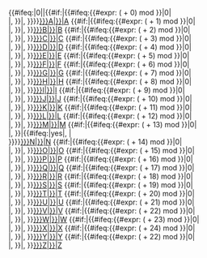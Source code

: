 {{#ifeq:{{{start|}}}|0||{{#if:{{{links|}}}|{{#ifeq:{{#expr: ({{{start}}} + 0) mod {{{links}}}}}|0|<br />|,&#32;}}|,&#32;}}}}[[{{#rel2abs:./Archive {{{tens|}}}A|{{{root|}}}}}|{{{tens|}}}A]]<!--
-->{{#if:{{{links|}}}|{{#ifeq:{{#expr: ({{{start}}} + 1) mod {{{links}}}}}|0|<br />|,&#32;}}|,&#32;}}[[{{#rel2abs:./Archive {{{tens|}}}B|{{{root|}}}}}|{{{tens|}}}B]]<!--
-->{{#if:{{{links|}}}|{{#ifeq:{{#expr: ({{{start}}} + 2) mod {{{links}}}}}|0|<br />|,&#32;}}|,&#32;}}[[{{#rel2abs:./Archive {{{tens|}}}C|{{{root|}}}}}|{{{tens|}}}C]]<!--
-->{{#if:{{{links|}}}|{{#ifeq:{{#expr: ({{{start}}} + 3) mod {{{links}}}}}|0|<br />|,&#32;}}|,&#32;}}[[{{#rel2abs:./Archive {{{tens|}}}D|{{{root|}}}}}|{{{tens|}}}D]]<!--
-->{{#if:{{{links|}}}|{{#ifeq:{{#expr: ({{{start}}} + 4) mod {{{links}}}}}|0|<br />|,&#32;}}|,&#32;}}[[{{#rel2abs:./Archive {{{tens|}}}E|{{{root|}}}}}|{{{tens|}}}E]]<!--
-->{{#if:{{{links|}}}|{{#ifeq:{{#expr: ({{{start}}} + 5) mod {{{links}}}}}|0|<br />|,&#32;}}|,&#32;}}[[{{#rel2abs:./Archive {{{tens|}}}F|{{{root|}}}}}|{{{tens|}}}F]]<!--
-->{{#if:{{{links|}}}|{{#ifeq:{{#expr: ({{{start}}} + 6) mod {{{links}}}}}|0|<br />|,&#32;}}|,&#32;}}[[{{#rel2abs:./Archive {{{tens|}}}G|{{{root|}}}}}|{{{tens|}}}G]]<!--
-->{{#if:{{{links|}}}|{{#ifeq:{{#expr: ({{{start}}} + 7) mod {{{links}}}}}|0|<br />|,&#32;}}|,&#32;}}[[{{#rel2abs:./Archive {{{tens|}}}H|{{{root|}}}}}|{{{tens|}}}H]]<!--
-->{{#if:{{{links|}}}|{{#ifeq:{{#expr: ({{{start}}} + 8) mod {{{links}}}}}|0|<br />|,&#32;}}|,&#32;}}[[{{#rel2abs:./Archive {{{tens|}}}I|{{{root|}}}}}|{{{tens|}}}I]]<!--
-->{{#if:{{{links|}}}|{{#ifeq:{{#expr: ({{{start}}} + 9) mod {{{links}}}}}|0|<br />|,&#32;}}|,&#32;}}[[{{#rel2abs:./Archive {{{tens|}}}J|{{{root|}}}}}|{{{tens|}}}J]]<!--
-->{{#if:{{{links|}}}|{{#ifeq:{{#expr: ({{{start}}} + 10) mod {{{links}}}}}|0|<br />|,&#32;}}|,&#32;}}[[{{#rel2abs:./Archive {{{tens|}}}K|{{{root|}}}}}|{{{tens|}}}K]]<!--
-->{{#if:{{{links|}}}|{{#ifeq:{{#expr: ({{{start}}} + 11) mod {{{links}}}}}|0|<br />|,&#32;}}|,&#32;}}[[{{#rel2abs:./Archive {{{tens|}}}L|{{{root|}}}}}|{{{tens|}}}L]]<!--
-->{{#if:{{{links|}}}|{{#ifeq:{{#expr: ({{{start}}} + 12) mod {{{links}}}}}|0|<br />|,&#32;}}|,&#32;}}[[{{#rel2abs:./Archive {{{tens|}}}M|{{{root|}}}}}|{{{tens|}}}M]]<!--
-->{{#if:{{{links|}}}|{{#ifeq:{{#expr: ({{{start}}} + 13) mod {{{links}}}}}|0|<br />|,&#32;}}|{{#ifeq:{{{nobr|}}}|yes|,&#32;|<br />}}}}[[{{#rel2abs:./Archive {{{tens|}}}N|{{{root|}}}}}|{{{tens|}}}N]]<!--
-->{{#if:{{{links|}}}|{{#ifeq:{{#expr: ({{{start}}} + 14) mod {{{links}}}}}|0|<br />|,&#32;}}|,&#32;}}[[{{#rel2abs:./Archive {{{tens|}}}O|{{{root|}}}}}|{{{tens|}}}O]]<!--
-->{{#if:{{{links|}}}|{{#ifeq:{{#expr: ({{{start}}} + 15) mod {{{links}}}}}|0|<br />|,&#32;}}|,&#32;}}[[{{#rel2abs:./Archive {{{tens|}}}P|{{{root|}}}}}|{{{tens|}}}P]]<!--
-->{{#if:{{{links|}}}|{{#ifeq:{{#expr: ({{{start}}} + 16) mod {{{links}}}}}|0|<br />|,&#32;}}|,&#32;}}[[{{#rel2abs:./Archive {{{tens|}}}Q|{{{root|}}}}}|{{{tens|}}}Q]]<!--
-->{{#if:{{{links|}}}|{{#ifeq:{{#expr: ({{{start}}} + 17) mod {{{links}}}}}|0|<br />|,&#32;}}|,&#32;}}[[{{#rel2abs:./Archive {{{tens|}}}R|{{{root|}}}}}|{{{tens|}}}R]]<!--
-->{{#if:{{{links|}}}|{{#ifeq:{{#expr: ({{{start}}} + 18) mod {{{links}}}}}|0|<br />|,&#32;}}|,&#32;}}[[{{#rel2abs:./Archive {{{tens|}}}S|{{{root|}}}}}|{{{tens|}}}S]]<!--
-->{{#if:{{{links|}}}|{{#ifeq:{{#expr: ({{{start}}} + 19) mod {{{links}}}}}|0|<br />|,&#32;}}|,&#32;}}[[{{#rel2abs:./Archive {{{tens|}}}T|{{{root|}}}}}|{{{tens|}}}T]]<!--
-->{{#if:{{{links|}}}|{{#ifeq:{{#expr: ({{{start}}} + 20) mod {{{links}}}}}|0|<br />|,&#32;}}|,&#32;}}[[{{#rel2abs:./Archive {{{tens|}}}U|{{{root|}}}}}|{{{tens|}}}U]]<!--
-->{{#if:{{{links|}}}|{{#ifeq:{{#expr: ({{{start}}} + 21) mod {{{links}}}}}|0|<br />|,&#32;}}|,&#32;}}[[{{#rel2abs:./Archive {{{tens|}}}V|{{{root|}}}}}|{{{tens|}}}V]]<!--
-->{{#if:{{{links|}}}|{{#ifeq:{{#expr: ({{{start}}} + 22) mod {{{links}}}}}|0|<br />|,&#32;}}|,&#32;}}[[{{#rel2abs:./Archive {{{tens|}}}W|{{{root|}}}}}|{{{tens|}}}W]]<!--
-->{{#if:{{{links|}}}|{{#ifeq:{{#expr: ({{{start}}} + 23) mod {{{links}}}}}|0|<br />|,&#32;}}|,&#32;}}[[{{#rel2abs:./Archive {{{tens|}}}X|{{{root|}}}}}|{{{tens|}}}X]]<!--
-->{{#if:{{{links|}}}|{{#ifeq:{{#expr: ({{{start}}} + 24) mod {{{links}}}}}|0|<br />|,&#32;}}|,&#32;}}[[{{#rel2abs:./Archive {{{tens|}}}Y|{{{root|}}}}}|{{{tens|}}}Y]]<!--
-->{{#if:{{{links|}}}|{{#ifeq:{{#expr: ({{{start}}} + 22) mod {{{links}}}}}|0|<br />|,&#32;}}|,&#32;}}[[{{#rel2abs:./Archive {{{tens|}}}Z|{{{root|}}}}}|{{{tens|}}}Z]]